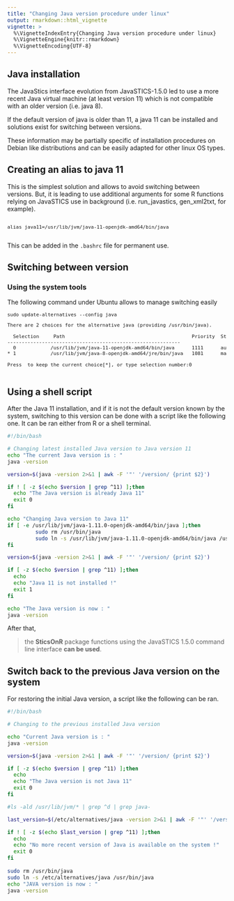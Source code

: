 ```yaml
---
title: "Changing Java version procedure under linux"
output: rmarkdown::html_vignette
vignette: >
  %\VignetteIndexEntry{Changing Java version procedure under linux}
  %\VignetteEngine{knitr::rmarkdown}
  %\VignetteEncoding{UTF-8}
---
```


## Java installation

The JavaStics interface evolution from JavaSTICS-1.5.0 led to use a more recent Java virtual machine (at least version 11) which is not compatible with an older version (i.e. java 8).

If the default version of java is older than 11, a java 11 can be installed and solutions exist for switching between versions.

These information may be partially specific of installation procedures on Debian like distributions and can be easily adapted for other linux OS types.

## Creating an alias to java 11
This is the simplest solution and allows to avoid switching between versions. But, it is leading to use additional arguments for some R functions relying on JavaSTICS use in background (i.e. run_javastics, gen_xml2txt, for example).

<pre style="font-size: 11px">

alias java11=/usr/lib/jvm/java-11-openjdk-amd64/bin/java

</pre>

This can be added in the `.bashrc` file for permanent use.



## Switching between version

### Using the system tools

The following command under Ubuntu allows to manage switching easily

<pre style="font-size: 11px">
sudo update-alternatives --config java
</pre>


<pre style="font-size: 11px">
There are 2 choices for the alternative java (providing /usr/bin/java).

  Selection     Path                                            Priority  Status
------------------------------------------------------------
  0            /usr/lib/jvm/java-11-openjdk-amd64/bin/java      1111      auto mode
* 1            /usr/lib/jvm/java-8-openjdk-amd64/jre/bin/java   1081      manual mode

Press <enter> to keep the current choice[*], or type selection number:0

</pre>



## Using a shell script

After the Java 11 installation, and if it is not the default version known by the system, switching to this version can be done with a script like the following one. It can be ran either from R or a shell terminal.

```bash
#!/bin/bash

# Changing latest installed Java version to Java version 11
echo "The current Java version is : "
java -version

version=$(java -version 2>&1 | awk -F '"' '/version/ {print $2}')

if ! [ -z $(echo $version | grep ^11) ];then
  echo "The Java version is already Java 11"
  exit 0
fi

echo "Changing Java version to Java 11"
if [ -e /usr/lib/jvm/java-1.11.0-openjdk-amd64/bin/java ];then
	     sudo rm /usr/bin/java
	     sudo ln -s /usr/lib/jvm/java-1.11.0-openjdk-amd64/bin/java /usr/bin/java
fi

version=$(java -version 2>&1 | awk -F '"' '/version/ {print $2}')

if [ -z $(echo $version | grep ^11) ];then
  echo
  echo "Java 11 is not installed !"
  exit 1
fi

echo "The Java version is now : "
java -version

```


After that, 

> the **SticsOnR** package functions using the
> JavaSTICS 1.5.0 command line interface **can be used**.


## Switch back to the previous Java version on the system
For restoring the initial Java version, a script like the following can be ran. 


```bash
#!/bin/bash

# Changing to the previous installed Java version

echo "Current Java version is : "
java -version

version=$(java -version 2>&1 | awk -F '"' '/version/ {print $2}')

if [ -z $(echo $version | grep ^11) ];then
  echo
  echo "The Java version is not Java 11"
  exit 0
fi

#ls -ald /usr/lib/jvm/* | grep ^d | grep java-

last_version=$(/etc/alternatives/java -version 2>&1 | awk -F '"' '/version/ {print $2}')

if ! [ -z $(echo $last_version | grep ^11) ];then
  echo
  echo "No more recent version of Java is available on the system !"
  exit 0
fi
  
sudo rm /usr/bin/java
sudo ln -s /etc/alternatives/java /usr/bin/java
echo "JAVA version is now : "
java -version


```



